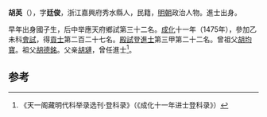 '''胡英'''（{{bd|1432年||？}}），字'''廷俊'''，浙江嘉興府秀水縣人，民籍，[[明朝|明朝]]政治人物。進士出身。

早年出身國子生，后中举應天府鄉試第三十二名。[[成化|成化]]十一年（1475年），參加乙未科[[會試|會試]]，得[[貢士|貢士]]第二百二十七名。[[殿試|殿試]]登[[進士|進士]]第三甲第二十二名。曾祖父[[胡均寶|胡均寶]]。祖父[[胡德銘|胡德銘]]。父亲[[胡璉|胡璉]]，曾任進士<ref>《天一阁藏明代科举录选刊·登科录》（《成化十一年进士登科录》）</ref>。

==参考==
{{reflist}}
{{明朝人物小作品}}
{{成化十一年乙未科殿試金榜}}